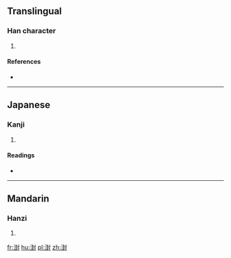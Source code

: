 ==Translingual==

===Han character===
{{Han char|rn=85|rad=水|as=09|sn=12|four=|canj=EGGI}}

# {{defn|Han|sort=水09}}

====References====
* {{Han ref|kx=0637.050|dkj=17837|dj=1044.060|hdz=31666.120|uh=6E57|ud=28247}}

----

==Japanese==

===Kanji===
{{ja-kanji|grade=|rs=水09}}

# {{defn|lang=ja|sort=水09}}

====Readings====
* {{ja-readings|on=[[ほう]] (hō), [[ふ]] (fu)|kun=[[ふかいどろ]] (fukaidoro)}}

----

==Mandarin==

===Hanzi===
{{cmn-hanzi|pin=[[fèng]] ([[feng4]])|wg=feng<sup>4</sup>}}

# {{defn|lang=cmn|sort=水09}}

[[fr:湗]]
[[hu:湗]]
[[pl:湗]]
[[zh:湗]]